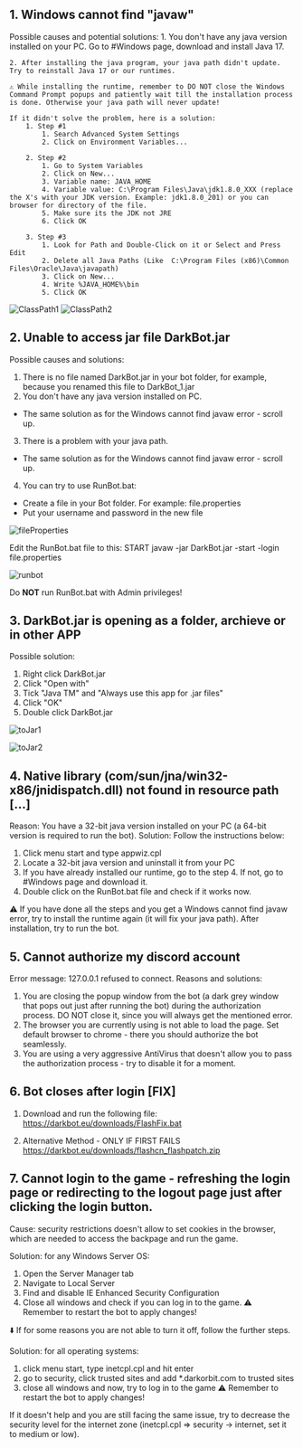 ##  1. Windows cannot find "javaw"
Possible causes and potential solutions:
    1. You don't have any java version installed on your PC. Go to #Windows page, download and install Java 17.

    2. After installing the java program, your java path didn't update. Try to reinstall Java 17 or our runtimes.

    ⚠️ While installing the runtime, remember to DO NOT close the Windows Command Prompt popups and patiently wait till the installation process is done. Otherwise your java path will never update!

    If it didn't solve the problem, here is a solution:
        1. Step #1
            1. Search Advanced System Settings
            2. Click on Environment Variables...

        2. Step #2
            1. Go to System Variables
            2. Click on New...
            3. Variable name: JAVA_HOME
            4. Variable value: C:\Program Files\Java\jdk1.8.0_XXX (replace the X's with your JDK version. Example: jdk1.8.0_201) or you can browser for directory of the file.
            5. Make sure its the JDK not JRE
            6. Click OK

        3. Step #3
            1. Look for Path and Double-Click on it or Select and Press Edit
            2. Delete all Java Paths (Like  C:\Program Files (x86)\Common Files\Oracle\Java\javapath)
            3. Click on New...
            4. Write %JAVA_HOME%\bin
            5. Click OK

![ClassPath1](public/ClassPath1.png)
![ClassPath2](public/ClassPath2.png)

## 2. Unable to access jar file DarkBot.jar

Possible causes and solutions:
1. There is no file named DarkBot.jar in your bot folder, for example, because you renamed this file to DarkBot_1.jar
2. You don't have any java version installed on PC.
- The same solution as for the Windows cannot find javaw error - scroll up.
3. There is a problem with your java path.
- The same solution as for the Windows cannot find javaw error - scroll up.

4. You can try to use RunBot.bat:

- Create a file in your Bot folder. For example: file.properties
- Put your username and password in the new file

![fileProperties](public/fileProperties.png)

Edit the RunBot.bat file to this: START javaw -jar DarkBot.jar -start -login file.properties

![runbot](public/runbot.png)

Do **NOT** run RunBot.bat with Admin privileges!

## 3. DarkBot.jar is opening as a folder, archieve or in other APP
Possible solution:
1. Right click DarkBot.jar
2. Click "Open with"
3. Tick "Java TM" and "Always use this app for .jar files"
4. Click "OK"
5. Double click DarkBot.jar

![toJar1](public/toJar1.png)

![toJar2](public/toJar2.png)

## 4. Native library (com/sun/jna/win32-x86/jnidispatch.dll) not found in resource path [...]
Reason: You have a 32-bit java version installed on your PC (a 64-bit version is required to run the bot).
Solution: Follow the instructions below:
1. Click menu start and type appwiz.cpl
2. Locate a 32-bit java version and uninstall it from your PC
3. If you have already installed our runtime, go to the step 4.  If not, go to #Windows page and download it.
4. Double click on the RunBot.bat file and check if it works now.

⚠️ If you have done all the steps and you get a Windows cannot find javaw error, try to install the runtime again (it will fix your java path). After installation, try to run the bot.

## 5. Cannot authorize my discord account

Error message: 127.0.0.1 refused to connect.
Reasons and solutions:
1. You are closing the popup window from the bot (a dark grey window that pops out just after running the bot) during the authorization process. DO NOT close it, since you will always get the mentioned error.
2. The browser you are currently using is not able to load the page. Set default browser to chrome - there you should authorize the bot seamlessly.
3. You are using a very aggressive AntiVirus that doesn't allow you to pass the authorization process - try to disable it for a moment.

## 6. Bot closes after login  [FIX]

1. Download and run the following file:
https://darkbot.eu/downloads/FlashFix.bat

2. Alternative Method - ONLY IF FIRST FAILS
https://darkbot.eu/downloads/flashcn_flashpatch.zip

## 7. Cannot login to the game - refreshing the login page or redirecting to the logout page just after clicking the login button.

Cause: security restrictions doesn't allow to set cookies in the browser, which are needed to access the backpage and run the game.

Solution: for any Windows Server OS:
 1. Open the Server Manager tab
 2. Navigate to Local Server
 3. Find and disable IE Enhanced Security Configuration
 4. Close all windows and check if you can log in to the game.
⚠️ Remember to restart the bot to apply changes!

⬇️ If for some reasons you are not able to turn it off, follow the further steps.

Solution: for all operating systems:
 1.  click menu start, type inetcpl.cpl and hit enter
 2. go to security, click trusted sites and add *.darkorbit.com to trusted sites
 3. close all windows and now, try to log in to the game
 ⚠️ Remember to restart the bot to apply changes!

If it doesn't help and you are still facing the same issue, try to decrease the security level for the internet zone (inetcpl.cpl => security  -> internet, set it to medium or low).